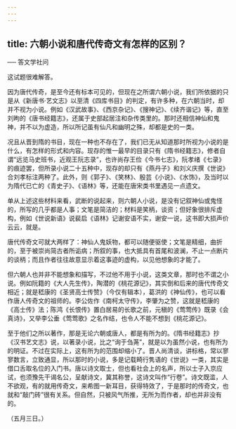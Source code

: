 ```yaml
---
---
---
```

title: 六朝小说和唐代传奇文有怎样的区别？
---



── 答文学社问

这试题很难解答。

因为唐代传奇，是至今还有标本可见的，但现在之所谓六朝小说，我们所依据的只是从《新唐书·艺文志》以至清《四库书目》的判定，有许多种，在六朝当时，却并不视为小说。例如《汉武故事》、《西京杂记》、《搜神记》、《续齐谐记》等，直至刘昫的《唐书经籍志》，还属于史部起居注和杂传类里的。那时还相信神仙和鬼神，并不以为虚造，所以所记虽有仙凡和幽明之殊，却都是史的一类。

况且从晋到隋的书目，现在一种也不存在了，我们已无从知道那时所视为小说的是什么，有怎样的形式和内容。现存的惟一最早的目录只有《隋书经籍志》，修者自谓“远览马史班书，近观王阮志录”，也许尚存王俭《今书七志》，阮孝绪《七录》的痕迹罢，但所录小说二十五种中，现存的却只有《燕丹子》和刘义庆撰《世说》合刘孝标注两种了。此外，则《郭子》、《笑林》、殷芸《小说》、《水饰》，及当时以为隋代已亡的《青史子》、《语林》等，还能在唐宋类书里遇见一点遗文。

单从上述这些材料来看，武断的说起来，则六朝人小说，是没有记叙神仙或鬼怪的，所写的几乎都是人事；文笔是简洁的；材料是笑柄，谈资；但好象很排斥虚构，例如《世说新语》说裴启《语林》记谢安语不实，谢安一说，这书即大损声价云云，就是。

唐代传奇文可就大两样了：神仙人鬼妖物，都可以随便驱使；文笔是精细，曲折的，至于被崇尚简古者所诟病；所叙的事，也大抵具有首尾和波澜，不止一点断片的谈柄；而且作者往往故意显示着这事迹的虚构，以见他想象的才能了。

但六朝人也并非不能想象和描写，不过他不用于小说，这类文章，那时也不谓之小说。例如阮籍的《大人先生传》，陶潜的《桃花源记》，其实倒和后来的唐代传奇文相近；就是嵇康的《圣贤高士传赞》（今仅有辑本），葛洪的《神仙传》，也可以看作唐人传奇文的祖师的。李公佐作《南柯太守传》，李肇为之赞，这就是嵇康的《高士传》法；陈鸿《长恨传》置白居易的长歌之前，元稹的《莺莺传》既录《会真诗》，又举李公垂《莺莺歌》之名作结，也令人不能不想到《桃花源记》。

至于他们之所以著作，那是无论六朝或唐人，都是有所为的。《隋书经籍志》抄《汉书艺文志》说，以著录小说，比之“询于刍荛”，就是以为虽然小说，也有所为的明证。不过在实际上，这有所为的范围却缩小了。晋人尚清谈，讲标格，常以寥寥数言，立致通显，所以那时的小说，多是记载畸行隽语的《世说》一类，其实是借口舌取名位的入门书。唐以诗文取士，但也看社会上的名声，所以士子入京应试，也须豫先干谒名公，呈献诗文，冀其称誉，这诗文叫作“行卷”。诗文既滥，人不欲观，有的就用传奇文，来希图一新耳目，获得特效了，于是那时的传奇文，也就和“敲门砖”很有关系。但自然，只被风气所推，无所为而作者，却也并非没有的。

（五月三日。）